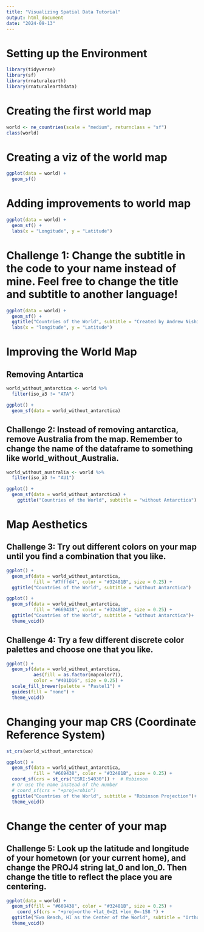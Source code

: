 ```yaml
---
title: "Visualizing Spatial Data Tutorial"
output: html_document
date: "2024-09-13"
---
```


# Setting up the Environment
```r
library(tidyverse)
library(sf)
library(rnaturalearth)
library(rnaturalearthdata)
```

# Creating the first world map
```r
world <- ne_countries(scale = "medium", returnclass = "sf")
class(world)
```

# Creating a viz of the world map
```r
ggplot(data = world) +
  geom_sf()
```

# Adding improvements to world map
```r
ggplot(data = world) +
  geom_sf() +
  labs(x = "Longitude", y = "Latitude")
```



# Challenge 1: Change the subtitle in the code to your name instead of mine. Feel free to change the title and subtitle to another language!
```r
ggplot(data = world) +
  geom_sf() +
  ggtitle("Countries of the World", subtitle = "Created by Andrew Nishitomi") +
  labs(x = "longitude", y = "Latitude")
```

# Improving the World Map
## Removing Antartica
```r
world_without_antarctica <- world %>% 
  filter(iso_a3 != "ATA")
```

```r
ggplot() + 
  geom_sf(data = world_without_antarctica)
```


## Challenge 2: Instead of removing antarctica, remove Australia from the map. Remember to change the name of the dataframe to something like world_without_Australia.

```r
world_without_australia <- world %>% 
  filter(iso_a3 != "AU1")
```


```r
ggplot() + 
  geom_sf(data = world_without_antarctica) +
    ggtitle("Countries of the World", subtitle = "without Antarctica")
```

# Map Aesthetics
## Challenge 3: Try out different colors on your map until you find a combination that you like.
```r
ggplot() + 
  geom_sf(data = world_without_antarctica, 
          fill = "#7fffd4", color = "#32481B", size = 0.25) +
  ggtitle("Countries of the World", subtitle = "without Antarctica")
```

```r
ggplot() + 
  geom_sf(data = world_without_antarctica, 
          fill = "#669438", color = "#32481B", size = 0.25) +
  ggtitle("Countries of the World", subtitle = "without Antarctica")+
  theme_void()
```

## Challenge 4: Try a few different discrete color palettes and choose one that you like.
```r
ggplot() + 
  geom_sf(data = world_without_antarctica, 
          aes(fill = as.factor(mapcolor7)),
          color = "#401D16", size = 0.25) +
  scale_fill_brewer(palette = "Pastel1") +
  guides(fill = "none") +
  theme_void()
```

# Changing your map CRS (Coordinate Reference System)
```r
st_crs(world_without_antarctica)
```
```r
ggplot() + 
  geom_sf(data = world_without_antarctica, 
          fill = "#669438", color = "#32481B", size = 0.25) +
  coord_sf(crs = st_crs("ESRI:54030")) +  # Robinson
  # Or use the name instead of the number
  # coord_sf(crs = "+proj=robin")
  ggtitle("Countries of the World", subtitle = "Robinson Projection")+
  theme_void()
```

# Change the center of your map
## Challenge 5: Look up the latitude and longitude of your hometown (or your current home), and change the PROJ4 string lat_0 and lon_0. Then change the title to reflect the place you are centering.
```r
ggplot(data = world) +
  geom_sf(fill = "#669438", color = "#32481B", size = 0.25) +
    coord_sf(crs = "+proj=ortho +lat_0=21 +lon_0=-158 ") +
  ggtitle("Ewa Beach, HI as the Center of the World", subtitle = "Orthographic Azimuthal")+
  theme_void()
```

